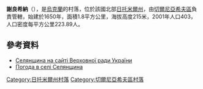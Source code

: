 {{coord|50|30|38|N|28|33|9|E|scale:30000|display=title}}

'''謝良希納'''（{{lang-uk|Селянщина}}），是[[烏克蘭|烏克蘭]]的村落，位於該國北部[[日托米爾州|日托米爾州]]，由[[切爾尼亞希夫區|切爾尼亞希夫區]]負責管轄，始建於1650年，面積1.8平方公里，海拔高度215米，2001年人口403，人口密度每平方公里223.89人。

==參考資料==
* [http://w1.c1.rada.gov.ua/pls/z7502/A005?rf7571=10829 Селянщина на сайті Верховної ради України]{{dead link|date=2018年4月 |bot=InternetArchiveBot |fix-attempted=yes }}
* [http://weather.in.ua/ua/zhitomirskaja/23543 Погода в селі Селянщина]{{Wayback|url=http://weather.in.ua/ua/zhitomirskaja/23543 |date=20111219143624 }}

{{DEFAULTSORT:Селянщина}}
[[Category:日托米爾州村落|Category:日托米爾州村落]]
[[Category:切爾尼亞希夫區村落|Category:切爾尼亞希夫區村落]]


{{Zhytomyr-geo-stub}}